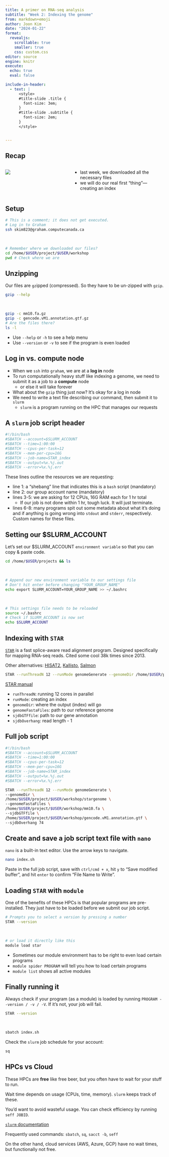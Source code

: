 ---
title: A primer on RNA-seq analysis
subtitle: "Week 2: Indexing the genome"
from: markdown+emoji
author: Joon Kim 
date: "2024-01-22"
format: 
  revealjs:
    scrollable: true
    smaller: true
    css: custom.css
editor: source
engine: knitr
execute:
  echo: true
  eval: false

include-in-header: 
  - text: |
      <style>
      #title-slide .title {
        font-size: 3em;
      }
      #title-slide .subtitle {
        font-size: 2em;
      }
      </style>


---

## Recap

:::: columns
::: {.column width="40%"}
![](flowchart.svg)
:::

::: {.column width="60%"}
-  last week, we downloaded all the necessary files  
-  we will do our real first "thing"---creating an index
:::

::::

## Setup

::: {.big-code}

```{bash}
# This is a comment; it does not get executed.
# Log in to Graham
ssh skim823@graham.computecanada.ca
```  
<br>
```{bash}
# Remember where we downloaded our files?
cd /home/$USER/project/$USER/workshop
pwd # Check where we are
```

:::

## Unzipping

Our files are `gz`ipped (compressed). So they have to be un-zipped with `gzip`.  

::: {.big-code}

```{bash}
gzip --help
```
<br>
```{bash}
gzip -c mm10.fa.gz
gzip -c gencode.vM1.annotation.gtf.gz
# Are the files there?
ls -l
```

:::

::: {.callout-tip}

-  Use `--help` or `-h` to see a help menu  
-  Use `--version` or `-v` to see if the program is even loaded

:::

## Log in vs. compute node

-  When we `ssh` into `graham`, we are at a **log in** node  
-  To run computationally heavy stuff like indexing a genome, 
we need to submit it as a job to a **compute** node  
    -  or else it will take forever
-  What about the `gzip` thing just now? It's okay for a log in node 
-  We need to write a text file describing our command, then submit it to `slurm`  
    -  `slurm` is a program running on the HPC that manages our requests

## A `slurm` job script header

::: {.big-code}

```{bash}
#!/bin/bash
#SBATCH --account=$SLURM_ACCOUNT
#SBATCH --time=1:00:00
#SBATCH --cpus-per-task=12
#SBATCH --mem-per-cpu=16G
#SBATCH --job-name=STAR_index
#SBATCH --output=%x.%j.out
#SBATCH --error=%x.%j.err
```

:::

These lines outline the resources we are requesting:  

-   line 1: a "shebang" line that indicates this is a `bash` script (mandatory)  
-   line 2: our group account name (mandatory)  
-   lines 3-5: we are asking for 12 CPUs, 16G RAM each for 1 hr total  
    -   If our job is not done within 1 hr, tough luck. It will just terminate. 
-   lines 6-8: many programs spit out some metadata about what it's doing and if anything is going wrong into `stdout` and `stderr`, respectively. Custom names for these files.

## Setting our $SLURM_ACCOUNT

Let's set our $SLURM_ACCOUNT `environment variable` so that you can copy & paste code.  

::: big-code

```{bash}
cd /home/$USER/projects && ls
```

<br>

```{bash}
# Append our new environment variable to our settings file
# Don't hit enter before changing "YOUR_GROUP_NAME"
echo export SLURM_ACCOUNT=YOUR_GROUP_NAME >> ~/.bashrc
```

<br>

```{bash}
# This settings file needs to be reloaded
source ~/.bashrc
# Check if SLURM_ACCOUNT is now set
echo $SLURM_ACCOUNT
```

:::

## Indexing with `STAR`

[`STAR`](https://www.ncbi.nlm.nih.gov/pmc/articles/PMC3530905/) is a fast splice-aware read alignment program. Designed specifically for mapping RNA-seq reads. Cited some cool 38k times since 2013.  

Other alternatives: [HISAT2](https://www.nature.com/articles/s41587-019-0201-4), [Kallisto](https://www.nature.com/articles/nbt.3519), [Salmon](https://www.ncbi.nlm.nih.gov/pmc/articles/PMC5600148/)

::: big-code

```{bash}
STAR --runThreadN 12 --runMode genomeGenerate --genomeDir /home/$USER/project/$USER/workshop/stargenome --genomeFastaFiles /home/$USER/project/$USER/workshop/mm10.fa  --sjdbGTFfile /home/$USER/project/$USER/workshop/gencode.vM1.annotation.gtf --sjdbOverhang 74
```

:::

[STAR manual](https://physiology.med.cornell.edu/faculty/skrabanek/lab/angsd/lecture_notes/STARmanual.pdf)

-  `runThreadN`: running 12 cores in parallel\
-  `runMode`: creating an index\
-  `genomeDir`: where the output (index) will go\
-  `genomeFastaFiles`: path to our reference genome\
-  `sjdbGTFfile`: path to our gene annotation\
-  `sjdbOverhang`: read length - 1


## Full job script

::: big-code
```{bash}
#!/bin/bash
#SBATCH --account=$SLURM_ACCOUNT
#SBATCH --time=1:00:00
#SBATCH --cpus-per-task=12
#SBATCH --mem-per-cpu=16G
#SBATCH --job-name=STAR_index
#SBATCH --output=%x.%j.out
#SBATCH --error=%x.%j.err

STAR --runThreadN 12 --runMode genomeGenerate \
--genomeDir \
/home/$USER/project/$USER/workshop/stargenome \
--genomeFastaFiles \
/home/$USER/project/$USER/workshop/mm10.fa \
--sjdbGTFfile \
/home/$USER/project/$USER/workshop/gencode.vM1.annotation.gtf \
--sjdbOverhang 74
```

:::


## Create and save a job script text file with `nano`


`nano` is a built-in text editor. Use the arrow keys to navigate.

::: big-code

```{bash}
nano index.sh
```
:::

Paste in the full job script, save with `ctrl/cmd + x`, hit `y` to "Save modified buffer", and hit `enter` to confirm "File Name to Write".


## Loading `STAR` with `module`

One of the benefits of these HPCs is that popular programs are pre-installed. They just have to be loaded before we submit our job script. 


::: big-code

```{bash}
# Prompts you to select a version by pressing a number
STAR --version
```
<br>
```{bash}
# or load it directly like this
module load star
```

:::

::: callout-tip

-   Sometimes our module environment has to be right to even load certain programs\
-   `module spider PROGRAM` will tell you how to load certain programs\
-   `module list` shows all active modules\
:::

## Finally running it

::: callout-warning

Always check if your program (as a module) is loaded by running `PROGRAM --version / -v / -V`. If it's not, your job will fail.

:::

::: big-code
```{bash}
STAR --version
```
<br>
```{bash}
sbatch index.sh
```

:::

Check the `slurm` job schedule for your account:

::: big-code

```{bash}
sq
```
:::

## HPCs vs Cloud

These HPCs are **free** like free beer, but you often have to wait for your stuff to run.\

Wait time depends on usage (CPUs, time, memory). `slurm` keeps track of these.\

You'd want to avoid wasteful usage. You can check efficiency by running `seff JOBID`.\

[`slurm` documentation](https://slurm.schedmd.com/documentation.html)\

Frequently used commands: `sbatch`, `sq`, `sacct -b`, `seff`\

On the other hand, cloud services (AWS, Azure, GCP) have no wait times, but functionally not free. 